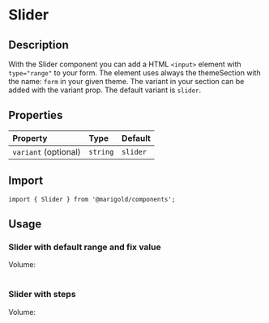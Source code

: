 
<Meta title="Components/Slider" />

# Slider

## Description

With the Slider component you can add a HTML `<input>` element with `type="range"` to your form.
The element uses always the themeSection with the name: `form` in your given theme. The variant in your section can be added with the variant prop. The default variant is `slider`.

## Properties

| Property             | Type     | Default  |
| :------------------- | :------- | :------- |
| `variant` (optional) | `string` | `slider` |

## Import

```tsx
import { Slider } from '@marigold/components';
```

## Usage

### Slider with default range and fix value

<Canvas>
  <Story name="SliderOne">
    <div>
      <Label htmlFor="vol">
        Volume:
        <br />
        <Slider id="vol" name="vol" min="0" max="50" />
        <br />
        <Slider id="vol" name="vol" min="0" max="50" value="25" />
      </Label>
    </div>
  </Story>
</Canvas>

### Slider with steps

<Canvas>
  <Story name="SliderTwo">
    <div>
      <Label htmlFor="vol">
        Volume:
        <br />
        <Slider id="vol" name="vol" min="0" max="100" step="10"></Slider>
        <br />
        <Slider id="vol" name="vol" min="20" max="80" step="5"></Slider>
      </Label>
    </div>
  </Story>
</Canvas>

